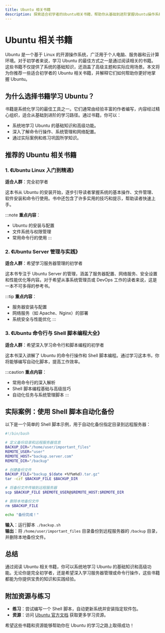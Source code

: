 ```yaml
---
title: Ubuntu 相关书籍
description: 探索适合初学者的Ubuntu相关书籍，帮助你从基础到进阶掌握Ubuntu操作系统。
---
```


# Ubuntu 相关书籍

Ubuntu 是一个基于 Linux 的开源操作系统，广泛用于个人电脑、服务器和云计算环境。对于初学者来说，学习 Ubuntu 的最佳方式之一是通过阅读相关的书籍。这些书籍不仅提供了系统的基础知识，还涵盖了高级主题和实际应用场景。本文将为你推荐一些适合初学者的 Ubuntu 相关书籍，并解释它们如何帮助你更好地掌握 Ubuntu。

## 为什么选择书籍学习 Ubuntu？

书籍是系统化学习的最佳工具之一。它们通常由经验丰富的作者编写，内容经过精心组织，适合从基础到进阶的学习路径。通过书籍，你可以：

- 系统地学习 Ubuntu 的基础知识和高级功能。
- 深入了解命令行操作、系统管理和网络配置。
- 通过实际案例和练习巩固所学知识。

## 推荐的 Ubuntu 相关书籍

### 1. 《Ubuntu Linux 入门到精通》

**适合人群**：完全初学者

这本书从 Ubuntu 的安装开始，逐步引导读者掌握系统的基本操作、文件管理、软件安装和命令行使用。书中还包含了许多实用的技巧和提示，帮助读者快速上手。

:::note
**重点内容**：
- Ubuntu 的安装与配置
- 文件系统与权限管理
- 常用命令行的使用
:::

### 2. 《Ubuntu Server 管理与实践》

**适合人群**：希望学习服务器管理的初学者

这本书专注于 Ubuntu Server 的管理，涵盖了服务器配置、网络服务、安全设置和性能优化等内容。对于希望从事系统管理员或 DevOps 工作的读者来说，这是一本不可多得的参考书。

:::tip
**重点内容**：
- 服务器安装与配置
- 网络服务（如 Apache、Nginx）的部署
- 系统安全与性能优化
:::

### 3. 《Ubuntu 命令行与 Shell 脚本编程大全》

**适合人群**：希望深入学习命令行和脚本编程的初学者

这本书深入讲解了 Ubuntu 的命令行操作和 Shell 脚本编程。通过学习这本书，你将能够编写自动化脚本，提高工作效率。

:::caution
**重点内容**：
- 常用命令行的深入解析
- Shell 脚本编程基础与高级技巧
- 自动化任务与系统管理脚本
:::

## 实际案例：使用 Shell 脚本自动化备份

以下是一个简单的 Shell 脚本示例，用于自动化备份指定目录到远程服务器：

```bash
#!/bin/bash

# 定义备份目录和远程服务器信息
BACKUP_DIR="/home/user/important_files"
REMOTE_USER="user"
REMOTE_HOST="backup.server.com"
REMOTE_DIR="/backup"

# 创建备份文件
BACKUP_FILE="backup_$(date +%Y%m%d).tar.gz"
tar -czf $BACKUP_FILE $BACKUP_DIR

# 将备份文件传输到远程服务器
scp $BACKUP_FILE $REMOTE_USER@$REMOTE_HOST:$REMOTE_DIR

# 删除本地备份文件
rm $BACKUP_FILE

echo "备份完成！"
```

**输入**：运行脚本 `./backup.sh`<br />
**输出**：将 `/home/user/important_files` 目录备份到远程服务器的 `/backup` 目录，并删除本地备份文件。

## 总结

通过阅读 Ubuntu 相关书籍，你可以系统地学习 Ubuntu 的基础知识和高级功能。无论你是完全初学者，还是希望深入学习服务器管理或命令行操作，这些书籍都能为你提供宝贵的知识和实践经验。

## 附加资源与练习

- **练习**：尝试编写一个 Shell 脚本，自动更新系统并安装指定软件包。
- **资源**：访问 [Ubuntu 官方文档](https://ubuntu.com/documentation) 获取更多学习资源。

希望这些书籍和资源能够帮助你在 Ubuntu 的学习之路上取得成功！